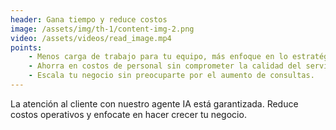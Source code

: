 ```yaml
---
header: Gana tiempo y reduce costos
image: /assets/img/th-1/content-img-2.png
video: /assets/videos/read_image.mp4
points: 
    - Menos carga de trabajo para tu equipo, más enfoque en lo estratégico.
    - Ahorra en costos de personal sin comprometer la calidad del servicio.
    - Escala tu negocio sin preocuparte por el aumento de consultas.
---
```


La atención al cliente con nuestro agente IA está garantizada. Reduce costos operativos y enfocate en hacer crecer tu negocio.